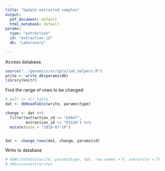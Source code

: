 ```yaml
---
title: "Update extracted samples"
output:
  pdf_document: default
  html_notebook: default
params: 
  type: "extraction"
  id: "extraction_id"
  db: "Laboratory"
  
---
```


Access database.
```r
source("../genomics/scripts/lab_helpers.R")
write <- write_db(params$db)
library(knitr)
```
Find the range of rows to be changed
```r
# pull in all table
dat <- dbReadTable(write, params$type)

change <- dat %>% 
  filter(extraction_id >= "E4647", 
         extraction_id <= "E5126") %>% 
  mutate(date = "2018-07-16")


dat <- change_rows(dat, change, params$id)
```
Write to database
```r
# dbWriteTable(write, params$type, dat, row.names = F, overwrite = T)
# dbDisconnect(write)
```

